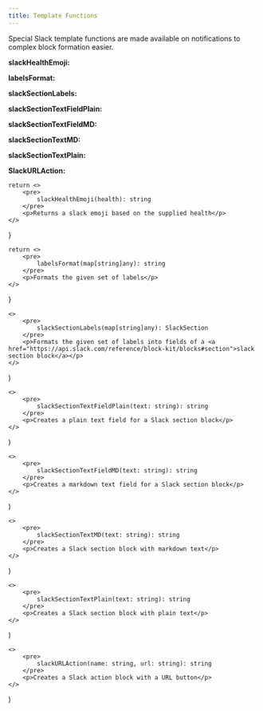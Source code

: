 ```yaml
---
title: Template Functions
---
```


Special Slack template functions are made available on notifications to complex block formation easier.

**slackHealthEmoji:**
<SlackHealthEmoji />

**labelsFormat:**
<LabelsFormat />

**slackSectionLabels:**
<SlackSectionLabels />

**slackSectionTextFieldPlain:**
<SlackSectionTextFieldPlain />

**slackSectionTextFieldMD:**
<SlackSectionTextFieldMD />

**slackSectionTextMD:**
<SlackSectionTextMD />

**slackSectionTextPlain:**
<SlackSectionTextPlain />

**SlackURLAction:**
<SlackURLAction />

	return <>
		<pre>
			slackHealthEmoji(health): string
		</pre>
		<p>Returns a slack emoji based on the supplied health</p>
	</>
}

	return <>
		<pre>
			labelsFormat(map[string]any): string
		</pre>
		<p>Formats the given set of labels</p>
	</>
}

	<>
		<pre>
			slackSectionLabels(map[string]any): SlackSection
		</pre>
		<p>Formats the given set of labels into fields of a <a href="https://api.slack.com/reference/block-kit/blocks#section">slack section block</a></p>
	</>
)

	<>
		<pre>
			slackSectionTextFieldPlain(text: string): string
		</pre>
		<p>Creates a plain text field for a Slack section block</p>
	</>
)

	<>
		<pre>
			slackSectionTextFieldMD(text: string): string
		</pre>
		<p>Creates a markdown text field for a Slack section block</p>
	</>
)

	<>
		<pre>
			slackSectionTextMD(text: string): string
		</pre>
		<p>Creates a Slack section block with markdown text</p>
	</>
)

	<>
		<pre>
			slackSectionTextPlain(text: string): string
		</pre>
		<p>Creates a Slack section block with plain text</p>
	</>
)

	<>
		<pre>
			slackURLAction(name: string, url: string): string
		</pre>
		<p>Creates a Slack action block with a URL button</p>
	</>
)
